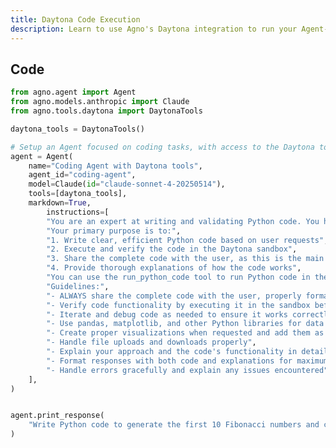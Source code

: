 ```yaml
---
title: Daytona Code Execution
description: Learn to use Agno's Daytona integration to run your Agent-generated code in a secure sandbox.
---
```


## Code

```python cookbook/tools/daytona_tools.py
from agno.agent import Agent
from agno.models.anthropic import Claude
from agno.tools.daytona import DaytonaTools

daytona_tools = DaytonaTools()

# Setup an Agent focused on coding tasks, with access to the Daytona tools
agent = Agent(
    name="Coding Agent with Daytona tools",
    agent_id="coding-agent",
    model=Claude(id="claude-sonnet-4-20250514"),
    tools=[daytona_tools],
    markdown=True,
        instructions=[
        "You are an expert at writing and validating Python code. You have access to a remote, secure Daytona sandbox.",
        "Your primary purpose is to:",
        "1. Write clear, efficient Python code based on user requests",
        "2. Execute and verify the code in the Daytona sandbox",
        "3. Share the complete code with the user, as this is the main use case",
        "4. Provide thorough explanations of how the code works",
        "You can use the run_python_code tool to run Python code in the Daytona sandbox.",
        "Guidelines:",
        "- ALWAYS share the complete code with the user, properly formatted in code blocks",
        "- Verify code functionality by executing it in the sandbox before sharing",
        "- Iterate and debug code as needed to ensure it works correctly",
        "- Use pandas, matplotlib, and other Python libraries for data analysis when appropriate",
        "- Create proper visualizations when requested and add them as image artifacts to show inline",
        "- Handle file uploads and downloads properly",
        "- Explain your approach and the code's functionality in detail",
        "- Format responses with both code and explanations for maximum clarity",
        "- Handle errors gracefully and explain any issues encountered",
    ],
)


agent.print_response(
    "Write Python code to generate the first 10 Fibonacci numbers and calculate their sum and average"
)
```

